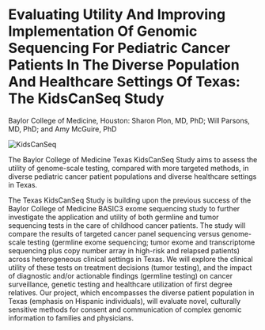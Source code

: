 
<BreadcrumbsProjects />

# Evaluating Utility And Improving Implementation Of Genomic Sequencing For Pediatric Cancer Patients In The Diverse Population And Healthcare Settings Of Texas: The KidsCanSeq Study

<Subheader>Baylor College of Medicine, Houston: Sharon Plon, MD, PhD; Will Parsons, MD, PhD; and Amy McGuire,
  PhD</Subheader>

<Image alt="KidsCanSeq" src="/consortia/cser/projects/images/bcm.png" width={128} />

The Baylor College of Medicine Texas KidsCanSeq Study aims to assess the utility of genome-scale testing, compared with more targeted methods, in diverse pediatric cancer patient populations and diverse healthcare settings in Texas.

The Texas KidsCanSeq Study is building upon the previous success of the Baylor College of Medicine BASIC3 exome sequencing study to further investigate the application and utility of both germline and tumor sequencing tests in the care of childhood cancer patients. The study will compare the results of targeted cancer panel sequencing versus genome-scale testing (germline exome sequencing; tumor exome and transcriptome sequencing plus copy number array in high-risk and relapsed patients) across heterogeneous clinical settings in Texas. We will explore the clinical utility of these tests on treatment decisions (tumor testing), and the impact of diagnostic and/or actionable findings (germline testing) on cancer surveillance, genetic testing and healthcare utilization of first degree relatives. Our project, which encompasses the diverse patient population in Texas (emphasis on Hispanic individuals), will evaluate novel, culturally sensitive methods for consent and communication of complex genomic information to families and physicians.
